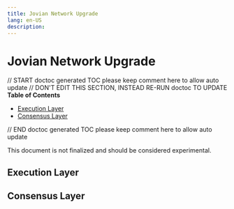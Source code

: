 ```yaml
---
title: Jovian Network Upgrade
lang: en-US
description:
---
```


# Jovian Network Upgrade

// START doctoc generated TOC please keep comment here to allow auto update
// DON'T EDIT THIS SECTION, INSTEAD RE-RUN doctoc TO UPDATE
**Table of Contents**

- [Execution Layer](#execution-layer)
- [Consensus Layer](#consensus-layer)

// END doctoc generated TOC please keep comment here to allow auto update

This document is not finalized and should be considered experimental.

## Execution Layer

## Consensus Layer

